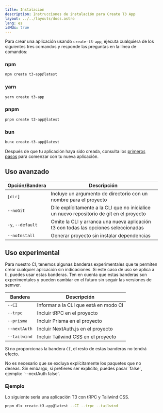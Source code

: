 ```yaml
---
title: Instalación
description: Instrucciones de instalación para Create T3 App
layout: ../../layouts/docs.astro
lang: es
isMdx: true
---
```



Para crear una aplicación usando `create-t3-app`, ejecuta cualquiera de los siguientes tres comandos y responde las preguntas en la línea de comandos:

### npm

```bash
npm create t3-app@latest
```

### yarn

```bash
yarn create t3-app
```

### pnpm

```bash
pnpm create t3-app@latest
```

### bun

```bash
bunx create-t3-app@latest
```

Después de que tu aplicación haya sido creada, consulta los [primeros pasos](/es/usage/first-steps) para comenzar con tu nueva aplicación.

## Uso avanzado

| Opción/Bandera    | Descripción                                                                               |
| ----------------- | ----------------------------------------------------------------------------------------- |
| `[dir]`           | Incluye un argumento de directorio con un nombre para el proyecto                         |
| `--noGit`         | Dile explícitamente a la CLI que no inicialice un nuevo repositorio de git en el proyecto |
| `-y`, `--default` | Omite la CLI y arranca una nueva aplicación t3 con todas las opciones seleccionadas       |
| `--noInstall`     | Generar proyecto sin instalar dependencias                                                |

## Uso experimental

Para nuestro CI, tenemos algunas banderas experimentales que te permiten crear cualquier aplicación sin indicaciones. Si este caso de uso se aplica a ti, puedes usar estas banderas. Ten en cuenta que estas banderas son experimentales y pueden cambiar en el futuro sin seguir las versiones de semver.

| Bandera      | Descripción                           |
| ------------ | ------------------------------------- |
| `--CI`       | Informar a la CLI que está en modo CI |
| `--trpc`     | Incluir tRPC en el proyecto           |
| `--prisma`   | Incluir Prisma en el proyecto         |
| `--nextAuth` | Incluir NextAuth.js en el proyecto    |
| `--tailwind` | Incluir Tailwind CSS en el proyecto   |

<Callout type="warning">

Si no proporcionas la bandera `CI`, el resto de estas banderas no tendrá efecto.

</Callout>
No es necesario que se excluya explícitamente los paquetes que no deseas. Sin embargo, si prefieres ser explícito, puedes pasar `false`, ejemplo: `--nextAuth false`.

### Ejemplo

Lo siguiente sería una aplicación T3 con tRPC y Tailwind CSS.

```bash
pnpm dlx create-t3-app@latest --CI --trpc --tailwind
```
